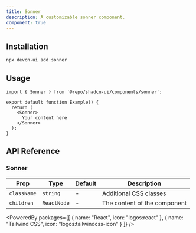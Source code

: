 ```yaml
---
title: Sonner
description: A customizable sonner component.
component: true
---
```


<ComponentPreview name="sonner" />

## Installation

```bash
npx devcn-ui add sonner
```

## Usage

```tsx
import { Sonner } from '@repo/shadcn-ui/components/sonner';

export default function Example() {
  return (
    <Sonner>
      Your content here
    </Sonner>
  );
}
```

## API Reference

### Sonner

| Prop | Type | Default | Description |
| --- | --- | --- | --- |
| `className` | `string` | - | Additional CSS classes |
| `children` | `ReactNode` | - | The content of the component |

<PoweredBy packages={[
  { name: "React", icon: "logos:react" },
  { name: "Tailwind CSS", icon: "logos:tailwindcss-icon" }
]} />
